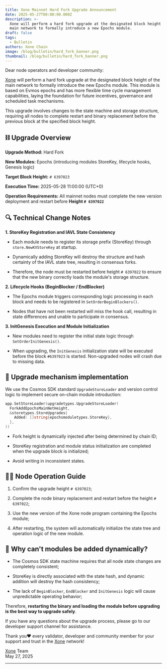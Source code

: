```yaml
---
title: Xone Mainnet Hard Fork Upgrade Announcement
date: 2025-05-27T00:00:00.000Z
description: >-
  Xone will perform a hard fork upgrade at the designated block height of the
  main network to formally introduce a new Epochs module.
draft: false
tags:
  - Bulletin
authors: Xone Chain
image: /blog/bulletin/hard_fork_banner.png
thumbnail: /blog/bulletin/hard_fork_banner.png
---
```



Dear node operators and developer community:

[Xone](https://xone.org/) will perform a hard fork upgrade at the designated block height of the main network to formally introduce the new Epochs module. This module is based on <Link className='text-primaryHue' isExternal showAnchorIcon href="https://docs.evmos.org/protocol/modules/epochs">Evmos epochs</Link> and has more flexible time cycle management capabilities, laying the foundation for future incentives, governance and scheduled task mechanisms.

<Callout type="warning" emoji="⚠️">
  This upgrade involves changes to the state machine and storage structure, requiring all nodes to complete restart and binary replacement before the previous block at the specified block height.
</Callout>

## ⛓ Upgrade Overview

**Upgrade Method:** Hard Fork

**New Modules:** <Link className='text-primaryHue' showAnchorIcon href="/study/epoch">Epochs</Link> (introducing modules StoreKey, lifecycle hooks, Genesis logic)

**Target Block Height:** `# 6397023`

**Execution Time:** 2025-05-28 11:00:00 (UTC+0)

**Operation Requirements:** All mainnet nodes must complete the new version deployment and restart before **Height `# 6397022`**

## 🔍 Technical Change Notes

**1. StoreKey Registration and IAVL State Consistency**

  - Each module needs to register its storage prefix (StoreKey) through `store.NewKVStoreKey` at startup.

  - Dynamically adding StoreKey will destroy the structure and hash certainty of the IAVL state tree, resulting in consensus forks.

  - Therefore, the node must be restarted before height `# 6397022` to ensure that the new binary correctly loads the module's storage structure.

**2. Lifecycle Hooks (BeginBlocker / EndBlocker)**

  - The Epochs module triggers corresponding logic processing in each block and needs to be registered in `SetOrderBeginBlockers()`.

  - Nodes that have not been restarted will miss the hook call, resulting in state differences and unable to participate in consensus.

**3. InitGenesis Execution and Module Initialization**

  - New modules need to register the initial state logic through `SetOrderInitGenesis()`.

  - When upgrading, the `InitGenesis` initialization state will be executed before the block `#6397023` is started. Non-upgraded nodes will crash due to missing data.

## 🧩 Upgrade mechanism implementation

We use the <Link className='text-primaryHue' isExternal showAnchorIcon href="https://github.com/cosmos/cosmos-sdk">Cosmos SDK</Link> standard `UpgradeStoreLoader` and version control logic to implement secure on-chain module introduction:

``` go showLineNumbers copy filename="app.go"
app.SetStoreLoader(upgradetypes.UpgradeStoreLoader(
  ForkAddEpochsMainNetHeight,
  &storetypes.StoreUpgrades{
    Added: []string{epochsmoduletypes.StoreKey},
  },
))
```

- Fork height is dynamically injected after being determined by chain ID;

- StoreKey registration and module status initialization are completed when the upgrade block is initialized;

- Avoid writing in inconsistent states.

## 🧑‍💻 Node Operation Guide

1. Confirm the upgrade height `# 6397023`;

2. Complete the node binary replacement and restart before the height `# 6397022`;

3. Use the new <Link className='text-primaryHue' isExternal showAnchorIcon href="/developers/operators/start/quick-start">version of the Xone node program</Link> containing the Epochs module;

4. After restarting, the system will automatically initialize the state tree and operation logic of the new module.

## 🧠 Why can't modules be added dynamically?

- The Cosmos SDK state machine requires that all node state changes are completely consistent;

- StoreKey is directly associated with the state hash, and dynamic addition will destroy the hash consistency;

- The lack of `BeginBlocker`, `EndBlocker` and `InitGenesis` logic will cause unpredictable operating behavior;

Therefore, **restarting the binary and loading the module before upgrading is the best way to upgrade safely**.

If you have any questions about the upgrade process, please go to our developer support channel for assistance.

Thank you❤️ every validator, developer and community member for your support and trust in the [Xone](https://xone.org/) network!

[Xone](https://xone.org/) Team\
May 27, 2025

---

<ContactInfo />
